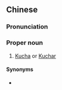{{also|龟兹}}
==Chinese==
{{zh-forms|s=龟兹}}

===Pronunciation===
{{zh-pron
|m=Qiūcí
|c=kau1 ci4,gau1 ci4
|c_note=gau1 ci4 - usually avoided for euphemism
|cat=pn
}}

===Proper noun===
{{zh-proper noun}}

# [[Kucha]] or [[Kuchar]] {{gloss|modern: [[Aksu]], Xinjiang, an ancient Central Asian city-state, which flourished in the first millennium AD}}

====Synonyms====
* {{zh-l|庫車}}